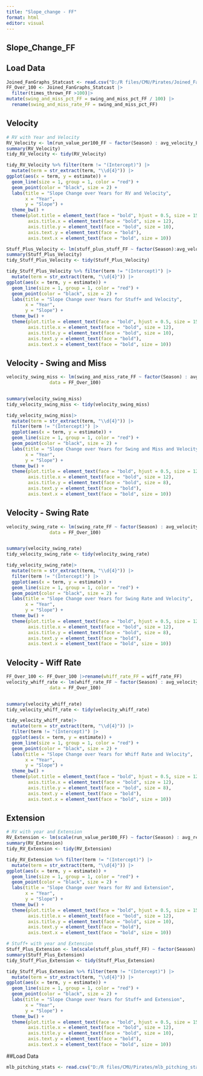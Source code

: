 ```yaml
---
title: "Slope_change - FF"
format: html
editor: visual
---
```


## Slope_Change_FF

## Load Data
```r
Joined_FanGraphs_Statcast <- read.csv("D:/R files/CMU/Pirates/Joined_FanGraphs_Statcast.csv")
FF_Over_100 <- Joined_FanGraphs_Statcast |>
  filter(times_thrown_FF >100)|>
mutate(swing_and_miss_pct_FF = swing_and_miss_pct_FF / 100) |> 
  rename(swing_and_miss_rate_FF = swing_and_miss_pct_FF)

```


## Velocity
```r
# RV with Year and Velocity
RV_Velocity <- lm(run_value_per100_FF ~ factor(Season) : avg_velocity_FF, data = FF_Over_100)
summary(RV_Velocity)
tidy_RV_Velocity <- tidy(RV_Velocity)
```
```r
tidy_RV_Velocity %>% filter(term != "(Intercept)") |>
  mutate(term = str_extract(term, "\\d{4}")) |> 
ggplot(aes(x = term, y = estimate)) +
  geom_line(size = 1, group = 1, color = "red") +
  geom_point(color = "black", size = 2) +
  labs(title = "Slope Change over Years for RV and Velocity",
       x = "Year",
       y = "Slope") +
  theme_bw() +
  theme(plot.title = element_text(face = "bold", hjust = 0.5, size = 15),
        axis.title.x = element_text(face = "bold", size = 12),
        axis.title.y = element_text(face = "bold", size = 10),
        axis.text.y = element_text(face = "bold"),
        axis.text.x = element_text(face = "bold", size = 10))
```


```r
Stuff_Plus_Velocity <- lm(stuff_plus_stuff_FF ~ factor(Season):avg_velocity_FF, data = FF_Over_100)
summary(Stuff_Plus_Velocity)
tidy_Stuff_Plus_Velocity <- tidy(Stuff_Plus_Velocity)
```


```r
tidy_Stuff_Plus_Velocity %>% filter(term != "(Intercept)") |>
  mutate(term = str_extract(term, "\\d{4}")) |> 
ggplot(aes(x = term, y = estimate)) +
  geom_line(size = 1, group = 1, color = "red") +
  geom_point(color = "black", size = 2) +
  labs(title = "Slope Change over Years for Stuff+ and Velocity",
       x = "Year",
       y = "Slope") +
  theme_bw() +
  theme(plot.title = element_text(face = "bold", hjust = 0.5, size = 15),
        axis.title.x = element_text(face = "bold", size = 12),
        axis.title.y = element_text(face = "bold", size = 10),
        axis.text.y = element_text(face = "bold"),
        axis.text.x = element_text(face = "bold", size = 10))
```
## Velocity - Swing and Miss
```r
velocity_swing_miss <- lm(swing_and_miss_rate_FF ~ factor(Season) : avg_velocity_FF, 
                data = FF_Over_100) 


summary(velocity_swing_miss)
tidy_velocity_swing_miss <- tidy(velocity_swing_miss)
```

```r
tidy_velocity_swing_miss|> 
  mutate(term = str_extract(term, "\\d{4}")) |> 
  filter(term != "(Intercept)") |> 
  ggplot(aes(x = term, y = estimate)) +
  geom_line(size = 1, group = 1, color = "red") +
  geom_point(color = "black", size = 2) +
  labs(title = "Slope Change over Years for Swing and Miss and Velocity",
       x = "Year",
       y = "Slope") +
  theme_bw() +
  theme(plot.title = element_text(face = "bold", hjust = 0.5, size = 12),
        axis.title.x = element_text(face = "bold", size = 12),
        axis.title.y = element_text(face = "bold", size = 8),
        axis.text.y = element_text(face = "bold"),
        axis.text.x = element_text(face = "bold", size = 10))

```

## Velocity - Swing Rate
```r
velocity_swing_rate <- lm(swing_rate_FF ~ factor(Season) : avg_velocity_FF, 
                data = FF_Over_100) 


summary(velocity_swing_rate)
tidy_velocity_swing_rate <- tidy(velocity_swing_rate)
```

```r
tidy_velocity_swing_rate|> 
  mutate(term = str_extract(term, "\\d{4}")) |> 
  filter(term != "(Intercept)") |> 
  ggplot(aes(x = term, y = estimate)) +
  geom_line(size = 1, group = 1, color = "red") +
  geom_point(color = "black", size = 2) +
  labs(title = "Slope Change over Years for Swing Rate and Velocity",
       x = "Year",
       y = "Slope") +
  theme_bw() +
  theme(plot.title = element_text(face = "bold", hjust = 0.5, size = 12),
        axis.title.x = element_text(face = "bold", size = 12),
        axis.title.y = element_text(face = "bold", size = 8),
        axis.text.y = element_text(face = "bold"),
        axis.text.x = element_text(face = "bold", size = 10))
```

## Velocity - Wiff Rate
```r
FF_Over_100 <- FF_Over_100 |>rename(whiff_rate_FF = wiff_rate_FF)
velocity_whiff_rate <- lm(whiff_rate_FF ~ factor(Season) : avg_velocity_FF, 
                data = FF_Over_100) 


summary(velocity_whiff_rate)
tidy_velocity_whiff_rate <- tidy(velocity_whiff_rate)
```

```r
tidy_velocity_whiff_rate|> 
  mutate(term = str_extract(term, "\\d{4}")) |> 
  filter(term != "(Intercept)") |> 
  ggplot(aes(x = term, y = estimate)) +
  geom_line(size = 1, group = 1, color = "red") +
  geom_point(color = "black", size = 2) +
  labs(title = "Slope Change over Years for Whiff Rate and Velocity",
       x = "Year",
       y = "Slope") +
  theme_bw() +
  theme(plot.title = element_text(face = "bold", hjust = 0.5, size = 12),
        axis.title.x = element_text(face = "bold", size = 12),
        axis.title.y = element_text(face = "bold", size = 8),
        axis.text.y = element_text(face = "bold"),
        axis.text.x = element_text(face = "bold", size = 10))
```




## Extension
```r
# RV with year and Extension
RV_Extension <- lm(scale(run_value_per100_FF) ~ factor(Season) : avg_release_extension_FF, data = FF_Over_100)
summary(RV_Extension)
tidy_RV_Extension <- tidy(RV_Extension)
```
```r
tidy_RV_Extension %>% filter(term != "(Intercept)") |>
  mutate(term = str_extract(term, "\\d{4}")) |> 
ggplot(aes(x = term, y = estimate)) +
  geom_line(size = 1, group = 1, color = "red") +
  geom_point(color = "black", size = 2) +
  labs(title = "Slope Change over Years for RV and Extension",
       x = "Year",
       y = "Slope") +
  theme_bw() +
  theme(plot.title = element_text(face = "bold", hjust = 0.5, size = 15),
        axis.title.x = element_text(face = "bold", size = 12),
        axis.title.y = element_text(face = "bold", size = 10),
        axis.text.y = element_text(face = "bold"),
        axis.text.x = element_text(face = "bold", size = 10))
```



```r
# Stuff+ with year and Extension
Stuff_Plus_Extension <- lm(scale(stuff_plus_stuff_FF) ~ factor(Season) : avg_release_extension_FF , data = FF_Over_100)
summary(Stuff_Plus_Extension)
tidy_Stuff_Plus_Extension <- tidy(Stuff_Plus_Extension)
```
```r
tidy_Stuff_Plus_Extension %>% filter(term != "(Intercept)") |>
  mutate(term = str_extract(term, "\\d{4}")) |> 
ggplot(aes(x = term, y = estimate)) +
  geom_line(size = 1, group = 1, color = "red") +
  geom_point(color = "black", size = 2) +
  labs(title = "Slope Change over Years for Stuff+ and Extension",
       x = "Year",
       y = "Slope") +
  theme_bw() +
  theme(plot.title = element_text(face = "bold", hjust = 0.5, size = 15),
        axis.title.x = element_text(face = "bold", size = 12),
        axis.title.y = element_text(face = "bold", size = 10),
        axis.text.y = element_text(face = "bold"),
        axis.text.x = element_text(face = "bold", size = 10))
```



##Load Data
```r
mlb_pitching_stats <- read.csv("D:/R files/CMU/Pirates/mlb_pitching_stats_2020-24.csv")
```

